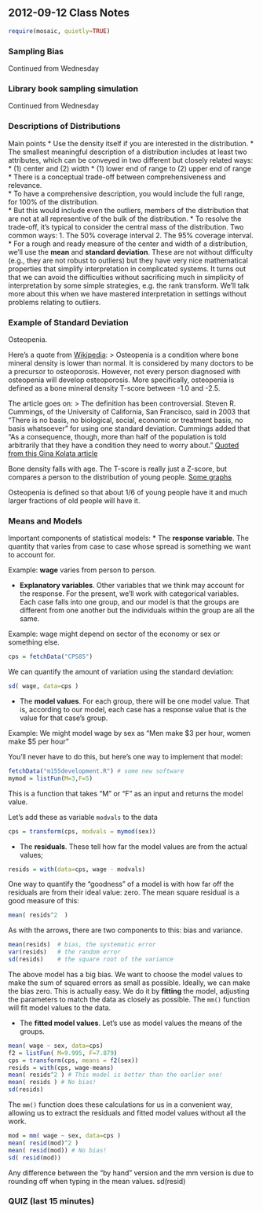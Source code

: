 2012-09-12 Class Notes
--------------------------
```r
require(mosaic, quietly=TRUE)
```

### Sampling Bias 

Continued from Wednesday

### Library book sampling simulation

Continued from Wednesday

### Descriptions of Distributions

Main points
* Use the density itself if you are interested in the distribution.
* The smallest meaningful description of a distribution includes at least two attributes, which can be conveyed in two different but closely related ways:
    * (1) center and (2) width
    * (1) lower end of range to (2) upper end of range
* There is a conceptual trade-off between comprehensiveness and relevance.  
    * To have a comprehensive description, you would include the full range, for 100% of the distribution.  
    * But this would include even the outliers, members of the distribution that are not at all representive of the bulk of the distribution.
* To resolve the trade-off, it's typical to consider the central mass of the distribution.  Two common ways:
    1. The 50% coverage interval
    2. The 95% coverage interval.
* For a rough and ready measure of the center and width of a distribution, we'll use the **mean** and **standard deviation**.  These are not without difficulty (e.g., they are not robust to outliers) but they have very nice mathematical properties that simplify interpretation in complicated systems.  It turns out that we can avoid the difficulties without sacrificing much in simplicity of interpretation by some simple strategies, e.g. the rank transform.  We'll talk more about this when we have mastered interpretation in settings without problems relating to outliers.

### Example of Standard Deviation 

Osteopenia.

Here's a quote from [Wikipedia](http://en.wikipedia.org/wiki/Bone_mineral_density): 
> Osteopenia is a condition where bone mineral density is lower than normal. It is considered by many doctors to be a precursor to osteoporosis. However, not every person diagnosed with osteopenia will develop osteoporosis. More specifically, osteopenia is defined as a bone mineral density T-score between -1.0 and -2.5.

The article goes on:
> The definition has been controversial. Steven R. Cummings, of the University of California, San Francisco, said in 2003 that "There is no basis, no biological, social, economic or treatment basis, no basis whatsoever" for using one standard deviation. Cummings added that "As a consequence, though, more than half of the population is told arbitrarily that they have a condition they need to worry about." [Quoted from this Gina Kolata article](http://www.nytimes.com/2003/09/28/us/bone-diagnosis-gives-new-data-but-no-answers.html)

Bone density falls with age.  The T-score is really just a Z-score, but compares a person to the distribution of young people.  [Some graphs](http://courses.washington.edu/bonephys/opbmd.html)

Osteopenia is defined so that about 1/6 of young people have it and much larger fractions of old people will have it. 



### Means and Models

Important components of statistical models:
* The **response variable**.  The quantity that varies from case to case whose spread is something we want to account for.  

Example: **wage** varies from person to person.

* **Explanatory variables**.  Other variables that we think may account for the response.  For the present, we'll work with categorical variables.  Each case falls into one group, and our model is that the groups are different from one another but the individuals within the group are all the same.  

Example: wage might depend on sector of the economy or sex or something else.

```r
cps = fetchData("CPS85")
```
We can quantify the amount of variation using the standard deviation:
```r
sd( wage, data=cps )
```

* The **model values**.  For each group, there will be one model value.  That is, according to our model, each case has a response value that is the value for that case's group.

Example: We might model wage by sex as "Men make $3 per hour, women make $5 per hour"

You'll never have to do this, but here's one way to implement that model:
```r
fetchData("m155development.R") # some new software
mymod = listFun(M=3,F=5)
```
This is a function that takes "M" or "F" as an input and returns the model value.

Let's add these as variable `modvals` to the data
```r
cps = transform(cps, modvals = mymod(sex))
```

* The **residuals**.  These tell how far the model values are from the actual values;
```r
resids = with(data=cps, wage - modvals)
```

One way to quantify the "goodness" of a model is with how far off the residuals are from their ideal value: zero.  The mean square residual is a good measure of this:
```r
mean( resids^2  )
```

As with the arrows, there are two components to this: bias and variance.
```r
mean(resids)  # bias, the systematic error
var(resids)   # the random error
sd(resids)    # the square root of the variance
```

The above model has a big bias.  We want to choose the model values to make the sum of squared errors as small as possible.  Ideally, we can make the bias zero.  This is actually easy.  We do it by **fitting** the model, adjusting the parameters to match the data as closely as possible.  The `mm()` function will fit model values to the data.  

* The **fitted model values**.  Let's use as model  values the means of the groups.
```r
mean( wage ~ sex, data=cps)
f2 = listFun( M=9.995, F=7.879)
cps = transform(cps, means = f2(sex))
resids = with(cps, wage-means)
mean( resids^2 ) # This model is better than the earlier one!
mean( resids ) # No bias!
sd(resids)
```

The `mm()` function does these calculations for us in a convenient way, allowing us to extract the residuals and fitted model values without all the work.
```r
mod = mm( wage ~ sex, data=cps )
mean( resid(mod)^2 )
mean( resid(mod)) # No bias!
sd( resid(mod)) 

```
Any difference between the "by hand" version and the mm version is due to rounding off when typing in the mean values.
sd(resid)

### QUIZ (last 15 minutes)